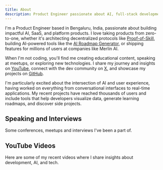 ```yaml
---
title: About
description: Product Engineer passionate about AI, full-stack development, and building impactful products.
---
```


I'm a Product Engineer based in Bengaluru, India, passionate about building impactful AI, SaaS, and platform products. I love taking products from zero-to-one, whether it's architecting decentralized protocols like [Proof-of-Skill](https://proofofskill.org), building AI-powered tools like the [AI Roadmap Generator](https://airoadmapgenerator.com), or shipping features for millions of users at companies like Merlin AI.

When I'm not coding, you'll find me creating educational content, speaking at meetups, or exploring new technologies. I share my journey and insights on [YouTube](https://youtube.com/milindmishra), connect with the dev community on [X](https://x.com/milindmishra_), and showcase my projects on [GitHub](https://github.com/thatbeautifuldream).

I'm particularly excited about the intersection of AI and user experience, having worked on everything from conversational interfaces to real-time applications. My recent projects have reached thousands of users and include tools that help developers visualize data, generate learning roadmaps, and discover side projects.

## Speaking and Interviews

Some conferences, meetups and interviews I've been a part of.

<Features />

## YouTube Videos

Here are some of my recent videos where I share insights about development, AI, and tech.

<YouTubeVideos />
